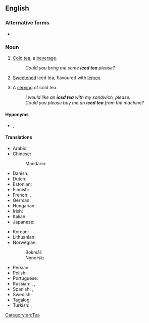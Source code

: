 ==English==
{{wikipedia}}

===Alternative forms===
* {{l|en|ice tea}}

===Noun===
{{en-noun|~}}

# {{lb|en|uncountable}} [[cold|Cold]] [[tea]], a [[beverage]].
#: ''Could you bring me some '''iced tea''' please?''
# {{lb|en|Canada}} [[sweeten|Sweetened]] iced tea, flavoured with [[lemon]].
# {{lb|en|countable}} A [[serving]] of cold tea.
#: ''I would like an '''iced tea''' with my sandwich, please.''
#: ''Could you please buy me an '''iced tea''' from the machine?''

====Hyponyms====
* {{l|en|sun tea}}, {{l|en|sweet tea}}

====Translations====
{{trans-top|cold tea}}
* Arabic: {{t|ar|شَاي مُثْلِج|m}}
* Chinese:
*: Mandarin: {{t|cmn|冰茶|tr=bīngchá|sc=Hani}}
* Danish: {{t+|da|iste|c}}
* Dutch: {{t+|nl|ijsthee|m}}
* Estonian: {{t+|et|jäätee}}
* Finnish: {{t+|fi|jäätee}}
* French: {{t+|fr|thé glacé|m}}, {{q|Switzerland}} {{t+|fr|thé froid|m}}
* German: {{t+|de|Eistee|m}}
* Hungarian: {{t|hu|jeges tea}}
* Irish: {{t|ga|tae oighrithe|m}}
* Italian: {{t|it|tè freddo|m}}
* Japanese: {{t|ja|アイスティー|tr=aisutī|sc=Jpan}}
{{trans-mid}}
* Korean: {{t|ko|아이스 티|sc=Kore}}
* Lithuanian: {{t|lt|šalta arbata|f}}
* Norwegian:
*: Bokmål: {{t|nb|iste|m}}
*: Nynorsk: {{t|nn|iste|m}}
* Persian: {{t|fa|آیس تی|tr=âys-ti|sc=fa-Arab}}
* Polish: {{t|pl|herbata mrożona|f}}
* Portuguese: {{t|pt|chá gelado|m}}
* Russian: {{t|ru|холо́дный чай|m}}, {{t|ru|чай со льдо́м|m}}, {{t|ru|чай-глясе́|m|tr=čaj-gljasɛ́}}
* Spanish: {{t|es|té helado|m}}, {{t|es|té frío|m}}
* Swedish: {{t+|sv|iste|n}}
* Tagalog: {{t|tl|tsaang may-yelo}}
* Turkish: {{t|tr|buzlu çay}}, {{t|tr|soğuk çay}}
{{trans-bottom}}

{{trans-top|sweetened cold tea, flavoured with lemon}}
{{trans-mid}}
{{trans-bottom}}

[[Category:en:Tea]]